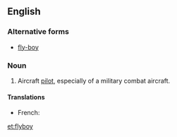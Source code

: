 ==English==
===Alternative forms===
* [[fly-boy]]

===Noun===
{{en-noun}}
# {{slang}} Aircraft [[pilot]], especially of a military combat aircraft.

====Translations====
{{trans-top|aircraft pilot, especially of a military combat aircraft}}
* French: {{t+|fr|chevalier du ciel|m}}
{{trans-mid}}
{{trans-bottom}}

[[et:flyboy]]